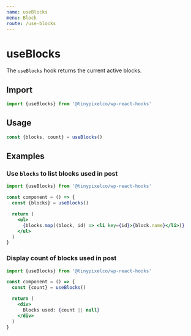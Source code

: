 ```yaml
---
name: useBlocks
menu: Block
route: /use-blocks
---
```


# useBlocks

The `useBlocks` hook returns the current active blocks.

## Import

```jsx
import {useBlocks} from '@tinypixelco/wp-react-hooks'
```

## Usage

```jsx
const {blocks, count} = useBlocks()
```

## Examples

### Use `blocks` to list blocks used in post

```jsx
import {useBlocks} from '@tinypixelco/wp-react-hooks'

const component = () => {
  const {blocks} = useBlocks()

  return (
    <ul>
      {blocks.map((block, id) => <li key={id}>{block.name}</li>)}
    </ul>
  )
}
```

### Display count of blocks used in post

```jsx
import {useBlocks} from '@tinypixelco/wp-react-hooks'

const component = () => {
  const {count} = useBlocks()

  return (
    <div>
      Blocks used: {count || null}
    </div>
  )
}
```
